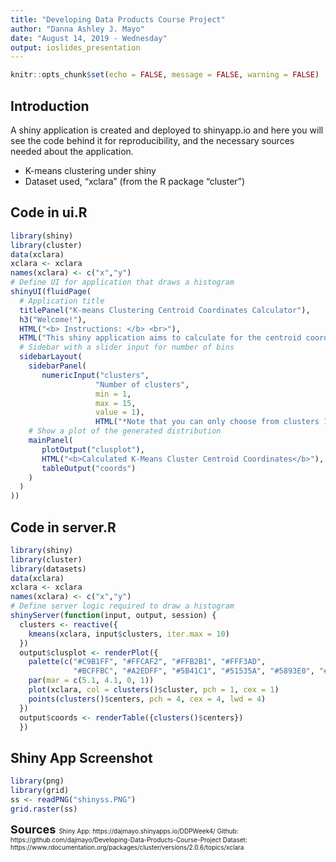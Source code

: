 ---
title: "Developing Data Products Course Project"
author: "Danna Ashley J. Mayo"
date: "August 14, 2019 - Wednesday"
output: ioslides_presentation
---

```{r setup, include=FALSE}
knitr::opts_chunk$set(echo = FALSE, message = FALSE, warning = FALSE)
```
## Introduction
A shiny application is created and deployed to shinyapp.io and here you will see the code behind it for reproducibility, and the necessary sources needed about the application. 

- K-means clustering under shiny
- Dataset used, "xclara" (from the R package "cluster")

## Code in ui.R
```{r cars, echo = TRUE}
library(shiny)
library(cluster)
data(xclara)
xclara <- xclara
names(xclara) <- c("x","y")
# Define UI for application that draws a histogram
shinyUI(fluidPage(
  # Application title
  titlePanel("K-means Clustering Centroid Coordinates Calculator"),
  h3("Welcome!"),
  HTML("<b> Instructions: </b> <br>"),
  HTML("This shiny application aims to calculate for the centroid coordinates depending on the number of clusters that you have selected. You will also see the clusters plotted on the right side of this side bar. <br> <br>"),
  # Sidebar with a slider input for number of bins 
  sidebarLayout(
    sidebarPanel(
       numericInput("clusters",
                   "Number of clusters",
                   min = 1,
                   max = 15,
                   value = 1),
                   HTML("*Note that you can only choose from clusters 1-15 <br>")),
    # Show a plot of the generated distribution
    mainPanel(
       plotOutput("clusplot"),
       HTML("<b>Calculated K-Means Cluster Centroid Coordinates</b>"),
       tableOutput("coords")
    )
  )
))
```

## Code in server.R
```{r, echo = TRUE}
library(shiny)
library(cluster)
library(datasets)
data(xclara)
xclara <- xclara
names(xclara) <- c("x","y")
# Define server logic required to draw a histogram
shinyServer(function(input, output, session) {
  clusters <- reactive({
    kmeans(xclara, input$clusters, iter.max = 10)
  })
  output$clusplot <- renderPlot({
    palette(c("#C9B1FF", "#FFCAF2", "#FFB2B1", "#FFF3AD",
              "#BCFFBC", "#A2EDFF", "#5B41C1", "#51535A", "#5893E0", "#003366", "#58E55C", "#FCF04E", "#B20710", "#d695ef", "#ff42c1"))
    par(mar = c(5.1, 4.1, 0, 1))
    plot(xclara, col = clusters()$cluster, pch = 1, cex = 1)
    points(clusters()$centers, pch = 4, cex = 4, lwd = 4)
  })
  output$coords <- renderTable({clusters()$centers})
  })
```

## Shiny App Screenshot 
```{r, echo = FALSE}
library(png)
library(grid)
ss <- readPNG("shinyss.PNG")
grid.raster(ss)
```

<font size = "4"> **Sources** </font> 
<font size = "1"> Shiny App: https://dajmayo.shinyapps.io/DDPWeek4/ 
</font> 
<font size = "1"> Github: https://github.com/dajmayo/Developing-Data-Products-Course-Project </font> 
<font size = "1"> Dataset: https://www.rdocumentation.org/packages/cluster/versions/2.0.6/topics/xclara </font>
